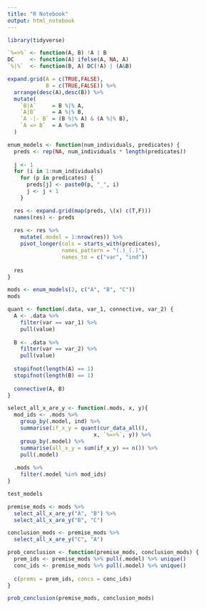 ```yaml
---
title: "R Notebook"
output: html_notebook
---
```


```r
library(tidyverse)
```


```r
`%=>%` <- function(A, B) !A | B
DC     <- function(A) ifelse(A, NA, A)
`%|%`  <- function(B, A) DC(!A) | (A&B)
```




```r
expand.grid(A = c(TRUE,FALSE),
            B = c(TRUE,FALSE)) %>%
  arrange(desc(A),desc(B)) %>%
  mutate(
    `B|A`     = B %|% A,
    `A|B`     = A %|% B,
    `A -|- B` = (B %|% A) & (A %|% B),
    `A => B`  = A %=>% B
  )
```




```r
enum_models <- function(num_individuals, predicates) {
  preds <- rep(NA, num_individuals * length(predicates))
  
  j <- 1
  for (i in 1:num_individuals)
    for (p in predicates) {
      preds[j] <- paste0(p, "_", i)
      j <- j + 1
    }

  res <- expand.grid(map(preds, \(x) c(T,F)))
  names(res) <- preds
  
  res <- res %>%
    mutate(.model = 1:nrow(res)) %>%
    pivot_longer(cols = starts_with(predicates),
                 names_pattern = "(.)_(.)",
                 names_to = c("var", "ind"))
  
  res
}
```


```r
mods <- enum_models(2, c("A", "B", "C"))
mods
```


```r
quant <- function(.data, var_1, connective, var_2) {
  A <- .data %>%
    filter(var == var_1) %>%
    pull(value)
  
  B <- .data %>%
    filter(var == var_2) %>%
    pull(value) 
  
  stopifnot(length(A) == 1)
  stopifnot(length(B) == 1)
  
  connective(A, B)
}
```


```r
select_all_x_are_y <- function(.mods, x, y){
  mod_ids <- .mods %>%
    group_by(.model, ind) %>%
    summarise(if_x_y = quant(cur_data_all(),
                           x, `%=>%`, y)) %>%
    group_by(.model) %>%
    summarise(all_x_y = sum(if_x_y) == n()) %>%
    pull(.model)
  
  .mods %>%
    filter(.model %in% mod_ids)
}
```


```r
test_models
```


```r
premise_mods <- mods %>%
  select_all_x_are_y("A", "B") %>%
  select_all_x_are_y("B", "C")
```


```r
conclusion_mods <- premise_mods %>%
  select_all_x_are_y("C", "A")
```


```r
prob_conclusion <- function(premise_mods, conclusion_mods) {
  prem_ids <- premise_mods %>% pull(.model) %>% unique()
  conc_ids <- premise_mods %>% pull(.model) %>% unique()
  
  c(prems = prem_ids, concs = conc_ids)
}
```


```r
prob_conclusion(premise_mods, conclusion_mods)
```




